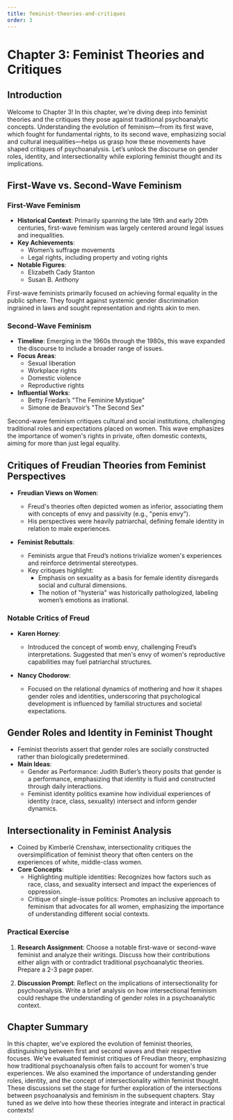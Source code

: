 ```yaml
---
title: feminist-theories-and-critiques
order: 3
---
```


# Chapter 3: Feminist Theories and Critiques

## Introduction
Welcome to Chapter 3! In this chapter, we're diving deep into feminist theories and the critiques they pose against traditional psychoanalytic concepts. Understanding the evolution of feminism—from its first wave, which fought for fundamental rights, to its second wave, emphasizing social and cultural inequalities—helps us grasp how these movements have shaped critiques of psychoanalysis. Let’s unlock the discourse on gender roles, identity, and intersectionality while exploring feminist thought and its implications.

## First-Wave vs. Second-Wave Feminism

### First-Wave Feminism
- **Historical Context**: Primarily spanning the late 19th and early 20th centuries, first-wave feminism was largely centered around legal issues and inequalities.
- **Key Achievements**:
  - Women’s suffrage movements
  - Legal rights, including property and voting rights
- **Notable Figures**:
  - Elizabeth Cady Stanton
  - Susan B. Anthony

First-wave feminists primarily focused on achieving formal equality in the public sphere. They fought against systemic gender discrimination ingrained in laws and sought representation and rights akin to men.

### Second-Wave Feminism
- **Timeline**: Emerging in the 1960s through the 1980s, this wave expanded the discourse to include a broader range of issues.
- **Focus Areas**:
  - Sexual liberation
  - Workplace rights
  - Domestic violence
  - Reproductive rights
- **Influential Works**:
  - Betty Friedan’s "The Feminine Mystique"
  - Simone de Beauvoir’s "The Second Sex"

Second-wave feminism critiques cultural and social institutions, challenging traditional roles and expectations placed on women. This wave emphasizes the importance of women's rights in private, often domestic contexts, aiming for more than just legal equality.

## Critiques of Freudian Theories from Feminist Perspectives

- **Freudian Views on Women**:
  - Freud's theories often depicted women as inferior, associating them with concepts of envy and passivity (e.g., "penis envy").
  - His perspectives were heavily patriarchal, defining female identity in relation to male experiences.

- **Feminist Rebuttals**:
  - Feminists argue that Freud’s notions trivialize women's experiences and reinforce detrimental stereotypes.
  - Key critiques highlight:
    - Emphasis on sexuality as a basis for female identity disregards social and cultural dimensions.
    - The notion of "hysteria" was historically pathologized, labeling women’s emotions as irrational.

### Notable Critics of Freud
- **Karen Horney**:
  - Introduced the concept of womb envy, challenging Freud’s interpretations. Suggested that men's envy of women's reproductive capabilities may fuel patriarchal structures.

- **Nancy Chodorow**:
  - Focused on the relational dynamics of mothering and how it shapes gender roles and identities, underscoring that psychological development is influenced by familial structures and societal expectations.

## Gender Roles and Identity in Feminist Thought

- Feminist theorists assert that gender roles are socially constructed rather than biologically predetermined.
- **Main Ideas**:
  - Gender as Performance: Judith Butler’s theory posits that gender is a performance, emphasizing that identity is fluid and constructed through daily interactions.
  - Feminist identity politics examine how individual experiences of identity (race, class, sexuality) intersect and inform gender dynamics.

## Intersectionality in Feminist Analysis

- Coined by Kimberlé Crenshaw, intersectionality critiques the oversimplification of feminist theory that often centers on the experiences of white, middle-class women.
- **Core Concepts**:
  - Highlighting multiple identities: Recognizes how factors such as race, class, and sexuality intersect and impact the experiences of oppression.
  - Critique of single-issue politics: Promotes an inclusive approach to feminism that advocates for all women, emphasizing the importance of understanding different social contexts.

### Practical Exercise
1. **Research Assignment**: Choose a notable first-wave or second-wave feminist and analyze their writings. Discuss how their contributions either align with or contradict traditional psychoanalytic theories. Prepare a 2-3 page paper.

2. **Discussion Prompt**: Reflect on the implications of intersectionality for psychoanalysis. Write a brief analysis on how intersectional feminism could reshape the understanding of gender roles in a psychoanalytic context.

## Chapter Summary
In this chapter, we've explored the evolution of feminist theories, distinguishing between first and second waves and their respective focuses. We've evaluated feminist critiques of Freudian theory, emphasizing how traditional psychoanalysis often fails to account for women's true experiences. We also examined the importance of understanding gender roles, identity, and the concept of intersectionality within feminist thought. These discussions set the stage for further exploration of the intersections between psychoanalysis and feminism in the subsequent chapters. Stay tuned as we delve into how these theories integrate and interact in practical contexts!
